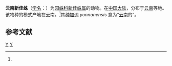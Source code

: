 {{Speciesbox
| taxon = Neogea yunnanensis
| binomial_authority = Yin et al., 1990<ref name='id13692'>{{cite web| url =http://www.bioinfo.cn/db05/BjdwSpecies.php?action=view&id=13692| title =云南新佳蛛| work =《中国动物物种编目数据库》| publisher =中国科学院微生物研究所| author =中国科学院动物研究所| accessdate =2009-04-28| deadurl =yes| archiveurl =https://web.archive.org/web/20160305052951/http://www.bioinfo.cn/db05/BjdwSpecies.php?action=view&id=13692| archivedate =2016-03-05}}</ref>
}}

'''云南新佳蛛'''（[[学名|学名]]：{{lang|la|''Neogea yunnanensis''}}）为[[园蛛科|园蛛科]][[新佳蛛属|新佳蛛属]]的动物。在[[中国大陆|中国大陆]]，分布于[[云南|云南]]等地。该物种的模式产地在云南。<ref name='id13692'/>其[[种加词|种加词]] ''yunnanensis'' 意为“[[云南|云南]]的”。

== 参考文献 ==
{{reflist}}

{{蜘蛛小作品}}

{{taxonbar}}
[[Category:_1990年描述的动物|Y]]
[[Category:新佳蛛属|Y]]